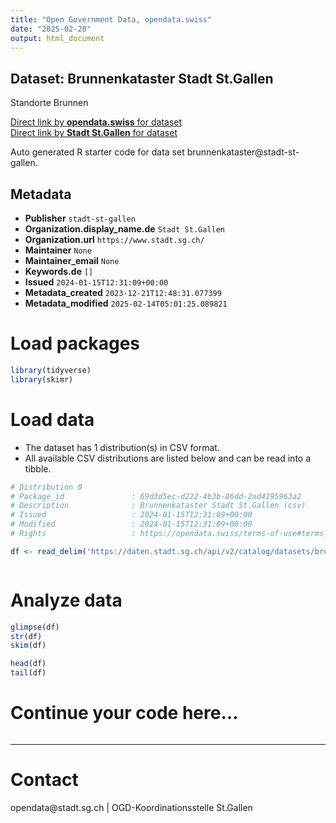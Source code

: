 ```yaml
---
title: "Open Government Data, opendata.swiss"
date: "2025-02-20"
output: html_document
---
```


## Dataset: Brunnenkataster Stadt St.Gallen

Standorte Brunnen

[Direct link by **opendata.swiss** for dataset](https://opendata.swiss/de/dataset/brunnenkataster)<br>
[Direct link by **Stadt St.Gallen** for dataset](https://daten.stadt.sg.ch/explore/dataset/brunnenkataster/)

Auto generated R starter code for data set brunnenkataster@stadt-st-gallen.

## Metadata

- **Publisher** `stadt-st-gallen`
- **Organization.display_name.de** `Stadt St.Gallen`
- **Organization.url** `https://www.stadt.sg.ch/`
- **Maintainer** `None`
- **Maintainer_email** `None`
- **Keywords.de** `[]`
- **Issued** `2024-01-15T12:31:09+00:00`
- **Metadata_created** `2023-12-21T12:48:31.077399`
- **Metadata_modified** `2025-02-14T05:01:25.089821`


# Load packages

```r

library(tidyverse)
library(skimr)

```

# Load data

-   The dataset has 1 distribution(s) in CSV format.
-   All available CSV distributions are listed below and can be read into a tibble.

```r

# Distribution 0
# Package_id               : 69d3d5ec-d222-4b3b-86dd-2ad4195963a2
# Description              : Brunnenkataster Stadt St.Gallen (csv)
# Issued                   : 2024-01-15T12:31:09+00:00
# Modified                 : 2024-01-15T12:31:09+00:00
# Rights                   : https://opendata.swiss/terms-of-use#terms_by

df <- read_delim('https://daten.stadt.sg.ch/api/v2/catalog/datasets/brunnenkataster/exports/csv?use_labels=true')



```

# Analyze data

```r

glimpse(df)
str(df)
skim(df)

head(df)
tail(df)

```

# Continue your code here...

```r

```

------------------------------------------------------------------------

# Contact

opendata@stadt.sg.ch | OGD-Koordinationsstelle St.Gallen
